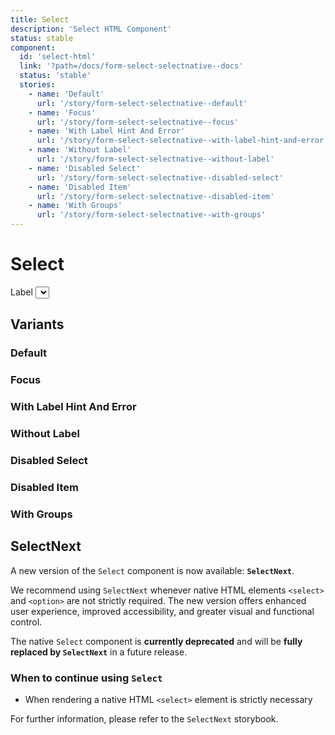```yaml
---
title: Select
description: 'Select HTML Component'
status: stable
component:
  id: 'select-html'
  link: '?path=/docs/form-select-selectnative--docs'
  status: 'stable'
  stories:
    - name: 'Default'
      url: '/story/form-select-selectnative--default'
    - name: 'Focus'
      url: '/story/form-select-selectnative--focus'
    - name: 'With Label Hint And Error'
      url: '/story/form-select-selectnative--with-label-hint-and-error'
    - name: 'Without Label'
      url: '/story/form-select-selectnative--without-label'
    - name: 'Disabled Select'
      url: '/story/form-select-selectnative--disabled-select'
    - name: 'Disabled Item'
      url: '/story/form-select-selectnative--disabled-item'
    - name: 'With Groups'
      url: '/story/form-select-selectnative--with-groups'
---
```


# Select

<Section current="html">

<ComponentPreview>
  <FormField >
    <FormFieldLabel>Label</FormFieldLabel>
    <Select aria-label="Select">
      <SelectItem value="value-1">Option 1</SelectItem>
      <SelectItem value="value-2">Option 2</SelectItem>
      <SelectItem value="value-3">Option 3</SelectItem>
    </Select>
  </FormField>
</ComponentPreview>

## Variants

### Default

<StorybookFrame className="h-max" componentId="select-html" story="Default" />

### Focus

<StorybookFrame className="h-max" componentId="select-html" story="Focus" />

### With Label Hint And Error

<StorybookFrame
  className="h-max"
  componentId="select-html"
  story="With Label Hint And Error"
/>

### Without Label

<StorybookFrame
  className="h-max"
  componentId="select-html"
  story="Without Label"
/>

### Disabled Select

<StorybookFrame
  className="h-max"
  componentId="select-html"
  story="Disabled Select"
/>

### Disabled Item

<StorybookFrame
  className="h-max"
  componentId="select-html"
  story="Disabled Item"
/>

### With Groups

<StorybookFrame
  className="h-max"
  componentId="select-html"
  story="With Groups"
/>

## SelectNext

<StorybookFrame
  className="h-[290px]"
  componentId="select-react"
  docsPath="?path=/docs/form-select-selectnext--docs"
  iframeId="form-select-selectnext--default"
/>

A new version of the `Select` component is now available: **`SelectNext`**.

We recommend using `SelectNext` whenever native HTML elements `<select>` and `<option>` are not strictly required. The new version offers enhanced user experience, improved accessibility, and greater visual and functional control.

The native `Select` component is **currently deprecated** and will be **fully replaced by `SelectNext`** in a future release.

### When to continue using `Select`

- When rendering a native HTML `<select>` element is strictly necessary

For further information, please refer to the `SelectNext` storybook.

</Section>

